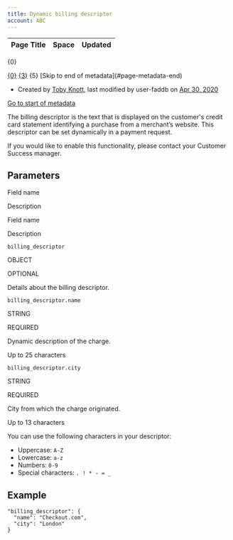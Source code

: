 ```yaml
---
title: Dynamic billing descriptor
account: ABC
---
```


<table class="aui"> <thead> <tr class="header"> <th class="search-result-title">Page Title</th> <th class="search-result-space">Space</th> <th class="search-result-date">Updated</th> </tr> </thead> </table> <p class="search-result-count">{0}</p> <tr class="search-result"> <td class="search-result-title"><a href="{1}" class="content-type-{2}"><span>{0}</span></a></td> <td class="search-result-space"><a class="space" href="/display/{4}/" title="{3}">{3}</a></td> <td class="search-result-date"><span class="date" title="{6}">{5}</span></td> </tr> [Skip to end of metadata](#page-metadata-end)

*   Created by [Toby Knott](    /display/~toby.knott
    ), last modified by user-faddb on [Apr 30, 2020](/pages/diffpagesbyversion.action?pageId=5931197&selectedPageVersions=5&selectedPageVersions=6 "Show changes")

[Go to start of metadata](#page-metadata-start)

The billing descriptor is the text that is displayed on the customer's credit card statement identifying a purchase from a merchant’s website. This descriptor can be set dynamically in a payment request.

If you would like to enable this functionality, please contact your Customer Success manager.

Parameters
----------

Field name

Description

Field name

Description

`billing_descriptor`

OBJECT

OPTIONAL

Details about the billing descriptor.

`billing_descriptor.name`

STRING

REQUIRED

Dynamic description of the charge.

Up to 25 characters

`billing_descriptor.city`

STRING

REQUIRED

City from which the charge originated.

Up to 13 characters

You can use the following characters in your descriptor:

*   Uppercase: `A-Z`
*   Lowercase: `a-z`
*   Numbers: `0-9`
*   Special characters: `. ! * - = _`

Example
-------

    "billing_descriptor": {
      "name": "Checkout.com",
      "city": "London"
    }

